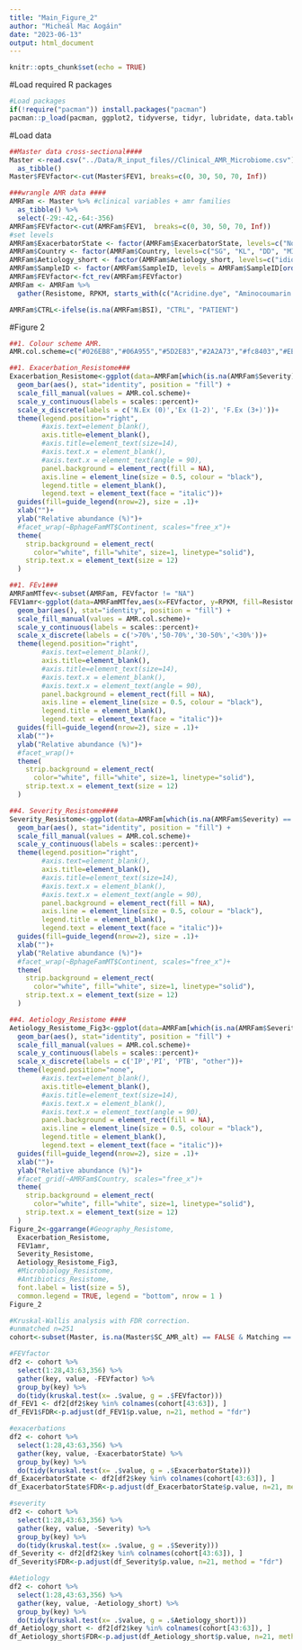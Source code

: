 ```yaml
---
title: "Main_Figure_2"
author: "Micheál Mac Aogáin"
date: "2023-06-13"
output: html_document
---
```


```r
knitr::opts_chunk$set(echo = TRUE)
```

#Load required R packages
```r
#Load packages
if(!require("pacman")) install.packages("pacman")
pacman::p_load(pacman, ggplot2, tidyverse, tidyr, lubridate, data.table, tsibble, wesanderson, reticulate, SNFtool, funrar, vegan, dunn.test, ggpubr, Hmisc, RColorBrewer, phyloseq, dplyr, reshape2, forcats, colorspace, pheatmap, broom)
```

#Load data
```r
##Master data cross-sectional####
Master <-read.csv("../Data/R_input_files//Clinical_AMR_Microbiome.csv") %>%
  as_tibble()
Master$FEVfactor<-cut(Master$FEV1, breaks=c(0, 30, 50, 70, Inf))

###wrangle AMR data ####
AMRFam <- Master %>% #clinical variables + amr families
  as_tibble() %>%
  select(-29:-42,-64:-356)
AMRFam$FEVfactor<-cut(AMRFam$FEV1,  breaks=c(0, 30, 50, 70, Inf))
#set levels
AMRFam$ExacerbatorState <- factor(AMRFam$ExacerbatorState, levels=c("NonEx", "Exacerbator", "FreqEx"))
AMRFam$Country <- factor(AMRFam$Country, levels=c("SG", "KL", "DD", "MI"))
AMRFam$Aetiology_short <- factor(AMRFam$Aetiology_short, levels=c("idiopathic", "postInfect", "postTB", "other"))
AMRFam$SampleID <- factor(AMRFam$SampleID, levels = AMRFam$SampleID[order(AMRFam$SC_AMR_alt)])
AMRFam$FEVfactor<-fct_rev(AMRFam$FEVfactor)
AMRFam <- AMRFam %>%
  gather(Resistome, RPKM, starts_with(c("Acridine.dye", "Aminocoumarin.antibiotic", "Aminoglycoside", "Antibacterial.free.fatty.acids", "Beta.lactam", "Bicyclomycin", "Diaminopyrimidine", "Fluoroquinolone", "Fosfomycin", "Fusidic.acid", "MLS", "Multidrug", "Mupirocin", "Nitroimidazole.antibiotic", "Nucleoside.antibiotic", "Peptide.antibiotic", "Phenicol", "Rifampicin", "Sulfonamide.antibiotic", "Tetracycline", "Triclosan")), -SampleID, -Country, -Continent, -Matching, -Paired, -Trio, -Age, -Sex..Male.0..Female.1., -Exacerbations, -ExacerbatorState, -FEV1, -BSI, -ICS.use, -BMI, -Aetiology, -Aetiology_short, -MMRC.score, -SC_AMR_alt, -FEVfactor)

AMRFam$CTRL<-ifelse(is.na(AMRFam$BSI), "CTRL", "PATIENT")
```

#Figure 2
```r
##1. Colour scheme AMR. 
AMR.col.scheme=c("#026EB8","#06A955","#5D2E83","#2A2A73","#fc8403","#EBA5F3","#fc5017","#5CA5DB","#db6960","#a3d9d2","#B60004","#91CE59","#97809e","#C6DFA6","#FF9300","#FFBC06","#3B3B3B", "#026EB8","#06A955","#ffcccc","#2A2A73")

##1. Exacerbation_Resistome###
Exacerbation_Resistome<-ggplot(data=AMRFam[which(is.na(AMRFam$Severity) == FALSE),],aes(x=ExacerbatorState, y=RPKM, fill=Resistome))+
  geom_bar(aes(), stat="identity", position = "fill") +
  scale_fill_manual(values = AMR.col.scheme)+
  scale_y_continuous(labels = scales::percent)+
  scale_x_discrete(labels = c('N.Ex (0)','Ex (1-2)', 'F.Ex (3+)'))+
  theme(legend.position="right",
        #axis.text=element_blank(),
        axis.title=element_blank(),
        #axis.title=element_text(size=14),
        #axis.text.x = element_blank(),
        #axis.text.x = element_text(angle = 90),
        panel.background = element_rect(fill = NA),
        axis.line = element_line(size = 0.5, colour = "black"),
        legend.title = element_blank(),
        legend.text = element_text(face = "italic"))+ 
  guides(fill=guide_legend(nrow=2), size = .1)+
  xlab("")+
  ylab("Relative abundance (%)")+
  #facet_wrap(~BphageFamMT$Continent, scales="free_x")+
  theme(
    strip.background = element_rect(
      color="white", fill="white", size=1, linetype="solid"),
    strip.text.x = element_text(size = 12)
  )

##1. FEv1###
AMRFamMTfev<-subset(AMRFam, FEVfactor != "NA")
FEV1amr<-ggplot(data=AMRFamMTfev,aes(x=FEVfactor, y=RPKM, fill=Resistome))+
  geom_bar(aes(), stat="identity", position = "fill") +
  scale_fill_manual(values = AMR.col.scheme)+
  scale_y_continuous(labels = scales::percent)+
  scale_x_discrete(labels = c('>70%','50-70%','30-50%','<30%'))+
  theme(legend.position="right",
        #axis.text=element_blank(),
        axis.title=element_blank(),
        #axis.title=element_text(size=14),
        #axis.text.x = element_blank(),
        #axis.text.x = element_text(angle = 90),
        panel.background = element_rect(fill = NA),
        axis.line = element_line(size = 0.5, colour = "black"),
        legend.title = element_blank(),
        legend.text = element_text(face = "italic"))+ 
  guides(fill=guide_legend(nrow=2), size = .1)+
  xlab("")+
  ylab("Relative abundance (%)")+
  #facet_wrap()+
  theme(
    strip.background = element_rect(
      color="white", fill="white", size=1, linetype="solid"),
    strip.text.x = element_text(size = 12)
  )

##4. Severity_Resistome####
Severity_Resistome<-ggplot(data=AMRFam[which(is.na(AMRFam$Severity) == FALSE),],aes(x=Severity, y=RPKM, fill=Resistome))+
  geom_bar(aes(), stat="identity", position = "fill") +
  scale_fill_manual(values = AMR.col.scheme)+
  scale_y_continuous(labels = scales::percent)+
  theme(legend.position="right",
        #axis.text=element_blank(),
        axis.title=element_blank(),
        #axis.title=element_text(size=14),
        #axis.text.x = element_blank(),
        #axis.text.x = element_text(angle = 90),
        panel.background = element_rect(fill = NA),
        axis.line = element_line(size = 0.5, colour = "black"),
        legend.title = element_blank(),
        legend.text = element_text(face = "italic"))+ 
  guides(fill=guide_legend(nrow=2), size = .1)+
  xlab("")+
  ylab("Relative abundance (%)")+
  #facet_wrap(~BphageFamMT$Continent, scales="free_x")+
  theme(
    strip.background = element_rect(
      color="white", fill="white", size=1, linetype="solid"),
    strip.text.x = element_text(size = 12)
  )

##4. Aetiology_Resistome ####
Aetiology_Resistome_Fig3<-ggplot(data=AMRFam[which(is.na(AMRFam$Severity) == FALSE),],aes(x=Aetiology_short, y=RPKM, fill=Resistome))+
  geom_bar(aes(), stat="identity", position = "fill") +
  scale_fill_manual(values = AMR.col.scheme)+
  scale_y_continuous(labels = scales::percent)+
  scale_x_discrete(labels = c('IP','PI', 'PTB', "other"))+
  theme(legend.position="none",
        #axis.text=element_blank(),
        axis.title=element_blank(),
        #axis.title=element_text(size=14),
        #axis.text.x = element_blank(),
        #axis.text.x = element_text(angle = 90),
        panel.background = element_rect(fill = NA),
        axis.line = element_line(size = 0.5, colour = "black"),
        legend.title = element_blank(),
        legend.text = element_text(face = "italic"))+ 
  guides(fill=guide_legend(nrow=2), size = .1)+
  xlab("")+
  ylab("Relative abundance (%)")+
  #facet_grid(~AMRFam$Country, scales="free_x")+
  theme(
    strip.background = element_rect(
      color="white", fill="white", size=1, linetype="solid"),
    strip.text.x = element_text(size = 12)
  )
Figure_2<-ggarrange(#Geography_Resistome, 
  Exacerbation_Resistome, 
  FEV1amr,
  Severity_Resistome, 
  Aetiology_Resistome_Fig3, 
  #Microbiology_Resistome, 
  #Antibiotics_Resistome, 
  font.label = list(size = 5),
  common.legend = TRUE, legend = "bottom", nrow = 1 ) 
Figure_2

#Kruskal-Wallis analysis with FDR correction.
#unmatched n=251
cohort<-subset(Master, is.na(Master$SC_AMR_alt) == FALSE & Matching == "Matched")

#FEVfactor
df2 <- cohort %>% 
  select(1:28,43:63,356) %>%
  gather(key, value, -FEVfactor) %>% 
  group_by(key) %>% 
  do(tidy(kruskal.test(x= .$value, g = .$FEVfactor)))
df_FEV1 <- df2[df2$key %in% colnames(cohort[43:63]), ]
df_FEV1$FDR<-p.adjust(df_FEV1$p.value, n=21, method = "fdr")

#exacerbations
df2 <- cohort %>% 
  select(1:28,43:63,356) %>%
  gather(key, value, -ExacerbatorState) %>% 
  group_by(key) %>% 
  do(tidy(kruskal.test(x= .$value, g = .$ExacerbatorState)))
df_ExacerbatorState <- df2[df2$key %in% colnames(cohort[43:63]), ]
df_ExacerbatorState$FDR<-p.adjust(df_ExacerbatorState$p.value, n=21, method = "fdr")

#severity
df2 <- cohort %>% 
  select(1:28,43:63,356) %>%
  gather(key, value, -Severity) %>% 
  group_by(key) %>% 
  do(tidy(kruskal.test(x= .$value, g = .$Severity)))
df_Severity <- df2[df2$key %in% colnames(cohort[43:63]), ]
df_Severity$FDR<-p.adjust(df_Severity$p.value, n=21, method = "fdr")

#Aetiology
df2 <- cohort %>% 
  select(1:28,43:63,356) %>%
  gather(key, value, -Aetiology_short) %>% 
  group_by(key) %>% 
  do(tidy(kruskal.test(x= .$value, g = .$Aetiology_short)))
df_Aetiology_short <- df2[df2$key %in% colnames(cohort[43:63]), ]
df_Aetiology_short$FDR<-p.adjust(df_Aetiology_short$p.value, n=21, method = "fdr")


```
